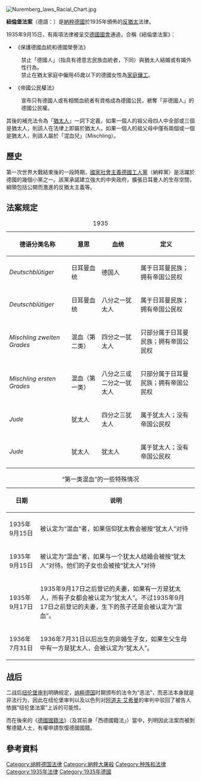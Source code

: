 {{Distinguish|纽伦堡守则}}
{{多個問題|
{{expand|time=2015-02-11T14:31:56+00:00}}
{{expert|time=2015-02-11T14:31:56+00:00}}
}}
[[File:Nuremberg_laws_Racial_Chart.jpg|thumb]]
{{Antisemitism}}
{{The Holocaust sidebar}}

'''紐倫堡法案'''（德語：{{lang|de|Nürnberger Gesetze}}）是[[納粹德國|納粹德國]]於1935年頒佈的[[反猶太主義|反猶太]]法律。

1935年9月15日，有兩項法律被呈交[[德國國會|德國國會]]通過，合稱《紐倫堡法案》：
*《保護德國血統和德國榮譽法》
:禁止「德國人」（指具有德意志民族血統者，下同）與猶太人結婚或有婚外性行為。
:禁止在猶太家庭中僱用45歲以下的德國女性為[[家庭傭工|家庭傭工]]。
*《帝國公民權法》
:宣布只有德國人或有相關血統者有資格成為德國公民，褫奪「非德國人」的德國公民權。

其後的補充法令為「[[猶太人|猶太人]]」一詞下定義，如果一個人的祖父母四人中全部或三個是猶太人，則該人在法律上即屬於猶太人。如果一個人的祖父母中僅有兩個或一個是猶太人，則該人屬於「混血兒」（Mischling）。

==歷史==
第一次世界大戰結束後的一段時期，[[國家社會主義德國工人黨|國家社會主義德國工人黨]]（納粹黨）是活躍於德國的幾個小黨之一。該黨承諾建立強大的中央政府，擴張日耳曼人的生存空間，綱領包括公開而激進的反猶太主義等{{sfn|Goldhagen|1996|p=85}}。


==法案规定==
{| class = "wikitable plainrowheaders"
|+1935{{sfn|Nuremberg Laws|1935}}
! scope="col" | 德语分类名称
! scope="col" | 意思
! scope="col" | 血统
! scope="col" | 定义
|-
! scope="row" | ''Deutschblütiger''
| 日耳曼血统
| 德国人
| 属于日耳曼民族；拥有帝国公民权
|-
! scope="row" | ''Deutschblütiger''
| 日耳曼血统
| 八分之一犹太人
| 属于日耳曼民族；拥有帝国公民权
|-
! scope="row" | ''Mischling zweiten Grades''
| 混血（第二类）
| 四分之一犹太人
| 只部分属于日耳曼民族；拥有帝国公民权
|-
! scope="row" | ''Mischling ersten Grades''
| 混血（第一类）
| 八分之三或二分之一犹太人
| 只部分属于日耳曼民族；拥有帝国公民权
|-
! scope="row" | ''Jude''
| 犹太人
| 四分之三犹太人
| 属于犹太人；没有帝国公民权
|-
! scope="row" | ''Jude''
| 犹太人
| 犹太人
| 属于犹太人；没有帝国公民权
|}
{| class="wikitable plainrowheaders"
|+“第一类混血”的一些特殊情况{{sfn|Nuremberg Laws|1935}}
|-
! scope="col" | 日期
! scope="col" | 说明
|-
! scope="row" | 1935年9月15日
| 被认定为“混血”者，如果信仰犹太教会被按“犹太人”对待
|-
! scope="row" | 1935年9月15日
| 被认定为“混血”者，如果与一个犹太人结婚会被按“犹太人”对待。他们的子女也会被按“犹太人”对待
|-
! scope="row" | 1935年9月17日
| 
1935年9月17日之后登记的夫妻，如果有一方是犹太人，所有子女都会被认定为“犹太人”。不过1935年9月17日之前登记的夫妻，生下的孩子还是会被认定为“混血”。
|-
! scope="row" | 1936年7月31日
| 1936年7月31日以后出生的非婚生子女，如果生父生母中有一方是犹太人，会被认定为“犹太人”。
|}

==战后==
二战后[[纽伦堡审判|纽伦堡审判]]明确规定，[[纳粹德国|纳粹德国]]时期颁布的法令为“恶法”，而恶法本身就是非法行为，因此在纽伦堡审判以及以色列对[[阿道夫·艾希曼|阿道夫·艾希曼]]的审判中驳回了被告人依据“纽伦堡法案”上诉的可能性。

而在後來的《[[德國國籍法|德國國籍法]]》（及其前身「西德國籍法」）當中，列明因此法案而被剝奪德籍人士，有權申請恢復德國國籍。

==參考資料==
{{reflist}}

{{納粹黨}}

{{Authority control}}
{{國籍法}}
[[Category:纳粹德国法律|Category:纳粹德国法律]]
[[Category:納粹大屠殺|Category:納粹大屠殺]]
[[Category:种族和法律|Category:种族和法律]]
[[Category:1935年法律|Category:1935年法律]]
[[Category:1935年德國|Category:1935年德國]]